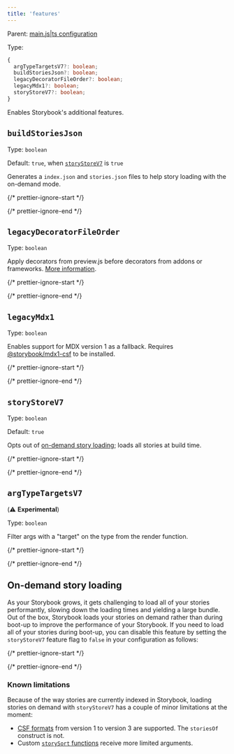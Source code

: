 ```yaml
---
title: 'features'
---
```


Parent: [main.js|ts configuration](./main-config.md)

Type:

```ts
{
  argTypeTargetsV7?: boolean;
  buildStoriesJson?: boolean;
  legacyDecoratorFileOrder?: boolean;
  legacyMdx1?: boolean;
  storyStoreV7?: boolean;
}
```

Enables Storybook's additional features.

## `buildStoriesJson`

Type: `boolean`

Default: `true`, when [`storyStoreV7`](#storystorev7) is `true`

Generates a `index.json` and `stories.json` files to help story loading with the on-demand mode.

{/* prettier-ignore-start */}

<CodeSnippets path="main-config-features-build-stories-json.md" />

{/* prettier-ignore-end */}

## `legacyDecoratorFileOrder`

Type: `boolean`

Apply decorators from preview.js before decorators from addons or frameworks. [More information](https://github.com/storybookjs/storybook/blob/next/MIGRATION.md#changed-decorator-order-between-previewjs-and-addonsframeworks).

{/* prettier-ignore-start */}

<CodeSnippets path="main-config-features-legacy-decorator-file-order.md" />

{/* prettier-ignore-end */}

## `legacyMdx1`

Type: `boolean`

Enables support for MDX version 1 as a fallback. Requires [@storybook/mdx1-csf](https://github.com/storybookjs/mdx1-csf) to be installed.

{/* prettier-ignore-start */}

<CodeSnippets path="main-config-features-legacy-mdx-1.md" />

{/* prettier-ignore-end */}

## `storyStoreV7`

Type: `boolean`

Default: `true`

Opts out of [on-demand story loading](#on-demand-story-loading); loads all stories at build time.

{/* prettier-ignore-start */}

<CodeSnippets path="main-config-features-story-store-v7.md" />

{/* prettier-ignore-end */}

## `argTypeTargetsV7`

(⚠️ **Experimental**)

Type: `boolean`

Filter args with a "target" on the type from the render function.

{/* prettier-ignore-start */}

<CodeSnippets path="main-config-features-arg-type-targets-v7.md" />

{/* prettier-ignore-end */}

## On-demand story loading

As your Storybook grows, it gets challenging to load all of your stories performantly, slowing down the loading times and yielding a large bundle. Out of the box, Storybook loads your stories on demand rather than during boot-up to improve the performance of your Storybook. If you need to load all of your stories during boot-up, you can disable this feature by setting the `storyStoreV7` feature flag to `false` in your configuration as follows:

{/* prettier-ignore-start */}

<CodeSnippets path="main-config-features-story-store-v7.md" />

{/* prettier-ignore-end */}

### Known limitations

Because of the way stories are currently indexed in Storybook, loading stories on demand with `storyStoreV7` has a couple of minor limitations at the moment:

* [CSF formats](../api/csf.md) from version 1 to version 3 are supported. The `storiesOf` construct is not.
* Custom [`storySort` functions](../writing-stories/naming-components-and-hierarchy.md#sorting-stories) receive more limited arguments.
